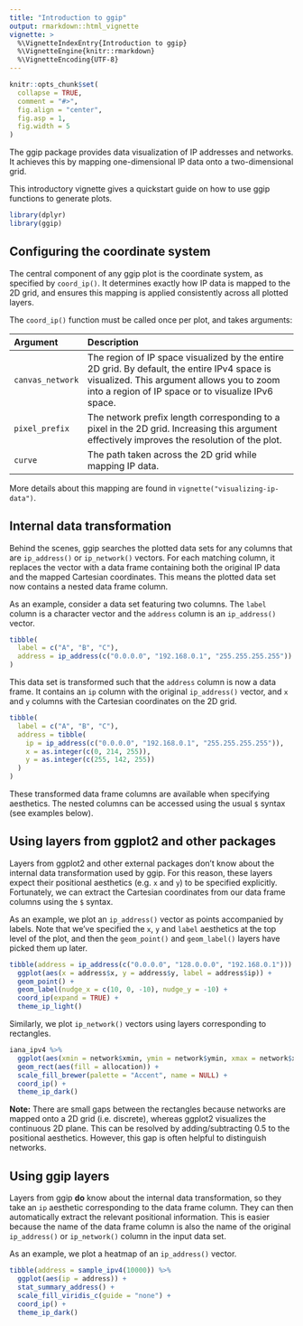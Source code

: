 ```yaml
---
title: "Introduction to ggip"
output: rmarkdown::html_vignette
vignette: >
  %\VignetteIndexEntry{Introduction to ggip}
  %\VignetteEngine{knitr::rmarkdown}
  %\VignetteEncoding{UTF-8}
---
```


```r
knitr::opts_chunk$set(
  collapse = TRUE,
  comment = "#>",
  fig.align = "center",
  fig.asp = 1,
  fig.width = 5
)
```

The ggip package provides data visualization of IP addresses and networks.
It achieves this by mapping one-dimensional IP data onto a two-dimensional grid.

This introductory vignette gives a quickstart guide on how to use ggip functions to generate plots.

```r
library(dplyr)
library(ggip)
```


## Configuring the coordinate system

The central component of any ggip plot is the coordinate system, as specified by `coord_ip()`.
It determines exactly how IP data is mapped to the 2D grid, and ensures this mapping is applied consistently across all plotted layers.

The `coord_ip()` function must be called once per plot, and takes arguments:

Argument  | Description
:------------ | :-----------------------------------------------------------
`canvas_network`  | The region of IP space visualized by the entire 2D grid. By default, the entire IPv4 space is visualized. This argument allows you to zoom into a region of IP space or to visualize IPv6 space.
`pixel_prefix`  | The network prefix length corresponding to a pixel in the 2D grid. Increasing this argument effectively improves the resolution of the plot.
`curve` | The path taken across the 2D grid while mapping IP data.

More details about this mapping are found in `vignette("visualizing-ip-data")`.


## Internal data transformation

Behind the scenes, ggip searches the plotted data sets for any columns that are `ip_address()` or `ip_network()` vectors.
For each matching column, it replaces the vector with a data frame containing both the original IP data and the mapped Cartesian coordinates.
This means the plotted data set now contains a nested data frame column.

As an example, consider a data set featuring two columns.
The `label` column is a character vector and the `address` column is an `ip_address()` vector.

```r
tibble(
  label = c("A", "B", "C"),
  address = ip_address(c("0.0.0.0", "192.168.0.1", "255.255.255.255"))
)
```

This data set is transformed such that the `address` column is now a data frame.
It contains an `ip` column with the original `ip_address()` vector, and `x` and `y` columns with the Cartesian coordinates on the 2D grid.

```r
tibble(
  label = c("A", "B", "C"),
  address = tibble(
    ip = ip_address(c("0.0.0.0", "192.168.0.1", "255.255.255.255")),
    x = as.integer(c(0, 214, 255)),
    y = as.integer(c(255, 142, 255))
  )
)
```

These transformed data frame columns are available when specifying aesthetics.
The nested columns can be accessed using the usual `$` syntax (see examples below).


## Using layers from ggplot2 and other packages

Layers from ggplot2 and other external packages don't know about the internal data transformation used by ggip.
For this reason, these layers expect their positional aesthetics (e.g. `x` and `y`) to be specified explicitly.
Fortunately, we can extract the Cartesian coordinates from our data frame columns using the `$` syntax.

As an example, we plot an `ip_address()` vector as points accompanied by labels.
Note that we've specified the `x`, `y` and `label` aesthetics at the top level of the plot, and then the `geom_point()` and `geom_label()` layers have picked them up later.

```r
tibble(address = ip_address(c("0.0.0.0", "128.0.0.0", "192.168.0.1"))) %>%
  ggplot(aes(x = address$x, y = address$y, label = address$ip)) +
  geom_point() +
  geom_label(nudge_x = c(10, 0, -10), nudge_y = -10) +
  coord_ip(expand = TRUE) +
  theme_ip_light()
```

Similarly, we plot `ip_network()` vectors using layers corresponding to rectangles.

```r
iana_ipv4 %>%
  ggplot(aes(xmin = network$xmin, ymin = network$ymin, xmax = network$xmax, ymax = network$ymax)) +
  geom_rect(aes(fill = allocation)) +
  scale_fill_brewer(palette = "Accent", name = NULL) +
  coord_ip() +
  theme_ip_dark()
```

**Note:** There are small gaps between the rectangles because networks are mapped onto a 2D grid (i.e. discrete), whereas ggplot2 visualizes the continuous 2D plane.
This can be resolved by adding/subtracting 0.5 to the positional aesthetics.
However, this gap is often helpful to distinguish networks.


## Using ggip layers

Layers from ggip **do** know about the internal data transformation, so they take an `ip` aesthetic corresponding to the data frame column.
They can then automatically extract the relevant positional information.
This is easier because the name of the data frame column is also the name of the original `ip_address()` or `ip_network()` column in the input data set.

As an example, we plot a heatmap of an `ip_address()` vector.

```r
tibble(address = sample_ipv4(10000)) %>%
  ggplot(aes(ip = address)) +
  stat_summary_address() +
  scale_fill_viridis_c(guide = "none") +
  coord_ip() +
  theme_ip_dark()
```
